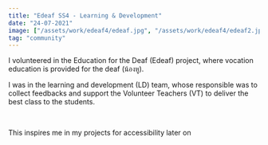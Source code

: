 ```yaml
---
title: "Edeaf SS4 - Learning & Development"
date: "24-07-2021"
image: ["/assets/work/edeaf4/edeaf.jpg", "/assets/work/edeaf4/edeaf2.jpg"]
tag: "community"
---
```


I volunteered in the Education for the Deaf (Edeaf) project, where vocation education is provided
for the deaf (น้องหู).

I was in the learning and development (LD) team, whose responsible was to collect feedbacks and
support the Volunteer Teachers (VT) to deliver the best class to the students.

&nbsp;

This inspires me in my projects for accessibility later on
